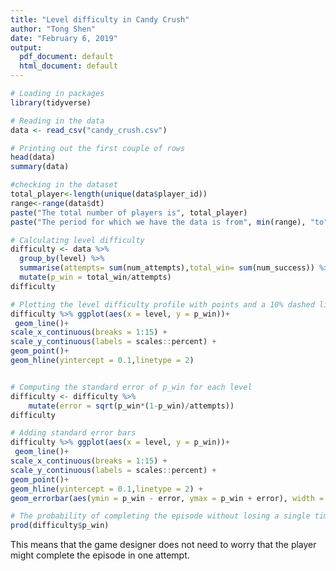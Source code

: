 ---
title: "Level difficulty in Candy Crush"
author: "Tong Shen"
date: "February 6, 2019"
output:
  pdf_document: default
  html_document: default
---
```{r message=FALSE, warning=FALSE}
# Loading in packages
library(tidyverse)

# Reading in the data
data <- read_csv("candy_crush.csv")
```


```{r}
# Printing out the first couple of rows
head(data)
summary(data)

#checking in the dataset
total_player<-length(unique(data$player_id))
range<-range(data$dt)
paste("The total number of players is", total_player)
paste("The period for which we have the data is from", min(range), "to", max(range))
```
```{r}
# Calculating level difficulty
difficulty <- data %>%
  group_by(level) %>%
  summarise(attempts= sum(num_attempts),total_win= sum(num_success)) %>%
  mutate(p_win = total_win/attempts)
difficulty
```

```{r}
# Plotting the level difficulty profile with points and a 10% dashed line 
difficulty %>% ggplot(aes(x = level, y = p_win))+
 geom_line()+
scale_x_continuous(breaks = 1:15) +
scale_y_continuous(labels = scales::percent) +
geom_point()+
geom_hline(yintercept = 0.1,linetype = 2)



```

```{r}
# Computing the standard error of p_win for each level
difficulty <- difficulty %>%
    mutate(error = sqrt(p_win*(1-p_win)/attempts))
difficulty
```

```{r}
# Adding standard error bars
difficulty %>% ggplot(aes(x = level, y = p_win))+
 geom_line()+
scale_x_continuous(breaks = 1:15) +
scale_y_continuous(labels = scales::percent) +
geom_point()+
geom_hline(yintercept = 0.1,linetype = 2) +
geom_errorbar(aes(ymin = p_win - error, ymax = p_win + error), width = 0.5)
```

```{r}
# The probability of completing the episode without losing a single time
prod(difficulty$p_win)
```

This means that the game designer does not need to worry that the player might complete the episode in one attempt.

